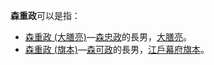 {{japanese|japanese=森 重政|kana=もり しげまさ|romaji=Mori Shigemasa}}
'''森重政'''可以是指：
*[[森重政_(大膳亮)|森重政 (大膳亮)]]—[[森忠政|森忠政]]的長男，[[大膳亮|大膳亮]]。
*[[森重政_(旗本)|森重政 (旗本)]]—[[森可政|森可政]]的長男，[[江戶幕府|江戶幕府]][[旗本|旗本]]。

{{disambig|Cat=三字人名消歧義}}
